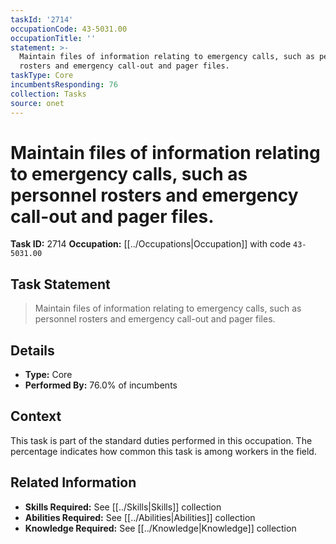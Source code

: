 ```yaml
---
taskId: '2714'
occupationCode: 43-5031.00
occupationTitle: ''
statement: >-
  Maintain files of information relating to emergency calls, such as personnel
  rosters and emergency call-out and pager files.
taskType: Core
incumbentsResponding: 76
collection: Tasks
source: onet
---
```

# Maintain files of information relating to emergency calls, such as personnel rosters and emergency call-out and pager files.

**Task ID:** 2714
**Occupation:** [[../Occupations|Occupation]] with code `43-5031.00`

## Task Statement

> Maintain files of information relating to emergency calls, such as personnel rosters and emergency call-out and pager files.

## Details

- **Type:** Core
- **Performed By:** 76.0% of incumbents

## Context

This task is part of the standard duties performed in this occupation. The percentage indicates how common this task is among workers in the field.

## Related Information

- **Skills Required:** See [[../Skills|Skills]] collection
- **Abilities Required:** See [[../Abilities|Abilities]] collection
- **Knowledge Required:** See [[../Knowledge|Knowledge]] collection

